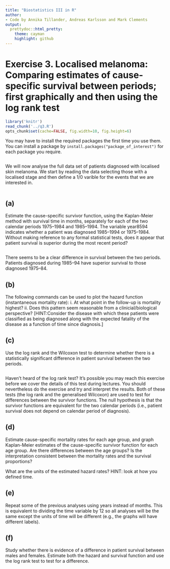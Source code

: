 ```yaml
---
title: "Biostatistics III in R"
author:
- Code by Annika Tillander, Andreas Karlsson and Mark Clements
output:
  prettydoc::html_pretty:
    theme: cayman
    highlight: github
---
```


# Exercise 3. Localised melanoma: Comparing estimates of cause-specific survival between periods; first graphically and then using the log rank test #


```r
library('knitr')
read_chunk('../q3.R')
opts_chunk$set(cache=FALSE, fig.width=10, fig.height=6)
```

You may have to install the required packages the first time you use them. You can install a package by `install.packages("package_of_interest")` for each package you require.

```r
```

We will now analyse the full data set of patients diagnosed with localised skin melanoma. We start by reading the data selecting those with a localised stage and then define a 1/0 varible for the events that we are interested in.

```r
```

## (a) ##

Estimate the cause-specific survivor function, using the Kaplan-Meier method with survival time in months, separately for each of the two calendar periods 1975–1984 and 1985–1994. The variable year8594 indicates whether a patient was diagnosed 1985–1994 or 1975–1984. Without making reference to any formal statistical tests, does it appear that patient survival is superior during the most recent period?

```r
```

There seems to be a clear difference in survival between the
        two periods. Patients diagnosed during 1985–94 have superior
        survival to those diagnosed 1975–84.

## (b) ##

The following commands can be used to plot the hazard function (instantaneous mortality rate):
	i.  At what point in the follow-up is mortality highest?
	ii. Does this pattern seem reasonable from a clinicial/biological perspective? [HINT:Consider the disease with which these patients were classified as being diagnosed along with the expected fatality of the disease as a function of time since diagnosis.]

<!-- ```{r b_hazDiaDate, results="hide", fig.show="hide"} -->
<!-- ``` -->

## (c) ##

Use the log rank and the Wilcoxon test to determine whether there is a statistically significant difference in patient survival between the two periods.

```r
```

Haven’t heard of the log rank test? It’s possible you may reach this exercise before we cover the details of this test during lectures. You should nevertheless do the exercise and try and interpret the results. Both of these tests (the log rank and the generalised Wilcoxon) are used to test for differences between the survivor functions. The null hypothesis is that the survivor functions are equivalent for the two calendar periods (i.e., patient survival does not depend on calendar period of diagnosis).


## (d) ##

Estimate cause-specific mortality rates for each age group, and graph Kaplan-Meier estimates of the cause-specific survivor function for each age group. Are there differences between the age groups? Is the interpretation consistent between the mortality rates and the survival proportions?

<!-- ```{r d_crudeRates1000_agegrp, results="hide", fig.show="hide"} -->
<!-- ``` -->

<!-- ```{r d_plotSurv_sex, results="hide", fig.show="hide"} -->
<!-- ``` -->

What are the units of the estimated hazard rates? HINT: look at how you defined time.

## (e) ##

Repeat some of the previous analyses using years instead of months. This is equivalent to dividing the time variable by 12 so all analyses will be the same except the units of time will be different (e.g., the graphs will have different labels).

<!-- ```{r e_crudeRates1000_agegrp, results="hide", fig.show="hide"} -->
<!-- ``` -->

## (f) ##

Study whether there is evidence of a difference in patient survival between males and females. Estimate both the hazard and survival function and use the log rank test to test for a difference.

<!-- ```{r f_sexDiff, results="hide", fig.show="hide"} -->
<!-- ``` -->
